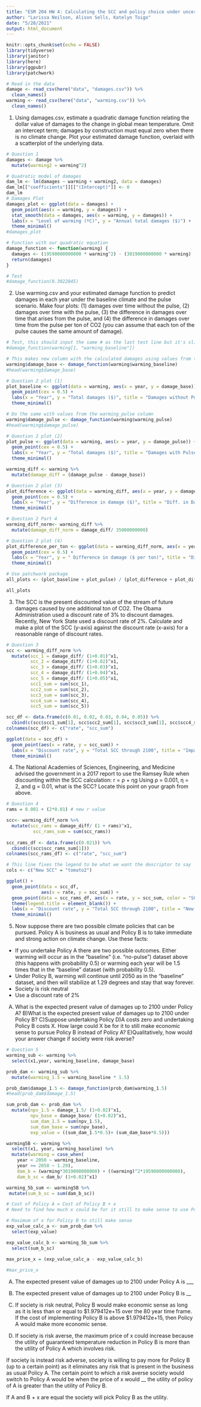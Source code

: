 ```yaml
---
title: "ESM 204 HW 4: Calculating the SCC and policy choice under uncertainty"
author: "Larissa Neilson, Alison Sells, Katelyn Toigo"
date: "5/28/2021"
output: html_document
---
```


```r
knitr::opts_chunk$set(echo = FALSE)
library(tidyverse)
library(janitor)
library(here)
library(ggpubr)
library(patchwork)
```

```r
# Read in the data
damage <- read_csv(here("data", "damages.csv")) %>% 
  clean_names()
warming <- read_csv(here("data", "warming.csv")) %>% 
  clean_names()
```

1. Using damages.csv, estimate a quadratic damage function relating the dollar value of damages to the change in global mean temperature. Omit an intercept term; damages by construction must equal zero when there is no climate change. Plot your estimated damage function, overlaid with a scatterplot of the underlying data.

```r
# Question 1
damages <- damage %>%
  mutate(warming2 = warming^2)

# Quadratic model of damages
dam_lm <- lm(damages ~ warming + warming2, data = damages)
dam_lm[["coefficients"]][["(Intercept)"]] <- 0
dam_lm
# Damages Plot
damages_plot <- ggplot(data = damages) +
  geom_point(aes(x = warming, y = damages)) +
  stat_smooth(data = damages, aes(x = warming, y = damages)) +
  labs(x = "Level of warming (ºC)", y = "Annual total damages ($)") +
  theme_minimal()
#damages_plot
```

```r
# Function with our quadratic equation
damage_function <- function(warming) {
  damages <- (19590000000000 * warming^2) - (3019000000000 * warming)
  return(damages)
}

# Test
#damage_function(0.3022845)
```

2. Use warming.csv and your estimated damage function to predict damages in each year under the baseline climate and the pulse scenario. Make four plots: (1) damages over time without the pulse, (2) damages over time with the pulse, (3) the difference in damages over time that arises from the pulse, and (4) the difference in damages over time from the pulse per ton of CO2 (you can assume that each ton of the pulse causes the same amount of damage).

```r
# Test, this should input the same # as the last test line but it's slightly off?
#damage_function(warming[1, "warming_baseline"])

# This makes new column with the calculated damages using values from the warming_baseline column
warming$damage_base <- damage_function(warming$warming_baseline)
#head(warming$damage_base)

# Question 2 plot (1)
plot_baseline <- ggplot(data = warming, aes(x = year, y = damage_base)) +
  geom_point(cex = 0.5) +
  labs(x = "Year", y = "Total damages ($)", title = "Damages without Pulse") +
  theme_minimal()

# Do the same with values from the warming_pulse column
warming$damage_pulse <- damage_function(warming$warming_pulse)
#head(warming$damage_pulse)

# Question 2 plot (2)
plot_pulse <- ggplot(data = warming, aes(x = year, y = damage_pulse)) +
  geom_point(cex = 0.5) +
  labs(x = "Year", y = "Total damages ($)", title = "Damages with Pulse") +
  theme_minimal()
```

```r
warming_diff <- warming %>% 
  mutate(damage_diff = (damage_pulse - damage_base))

# Question 2 plot (3)
plot_difference <- ggplot(data = warming_diff, aes(x = year, y = damage_diff)) +
  geom_point(cex = 0.5) +
  labs(x = "Year", y = "Difference in damage ($)", title = "Diff. in Damages with Pulse") +
  theme_minimal()
```

```r
# Question 2 Part 4
warming_diff_norm<- warming_diff %>% 
  mutate(damage_diff_norm = damage_diff/ 35000000000)

# Question 2 plot (4)
plot_difference_per_ton <- ggplot(data = warming_diff_norm, aes(x = year, y = damage_diff_norm)) +
  geom_point(cex = 0.5) +
  labs(x = "Year", y = " Difference in damage ($ per ton)", title = "Diff. in Dmg. with Pulse/ton of CO2") +
  theme_minimal()
```

```r
# Use patchwork package
all_plots <- (plot_baseline + plot_pulse) / (plot_difference + plot_difference_per_ton)

all_plots
```

3. The SCC is the present discounted value of the stream of future damages caused by one additional ton of CO2. The Obama Administration used a discount rate of 3% to discount damages. Recently, New York State used a discount rate of 2%. Calculate and make a plot of the SCC (y-axis) against the discount rate (x-axis) for a reasonable range of discount rates.

```r
# Question 3
scc <- warming_diff_norm %>% 
  mutate(scc_1 = damage_diff/ (1+0.01)^x1,
         scc_2 = damage_diff/ (1+0.02)^x1,
         scc_3 = damage_diff/ (1+0.03)^x1,
         scc_4 = damage_diff/ (1+0.04)^x1,
         scc_5 = damage_diff/ (1+0.05)^x1,
         scc1_sum = sum(scc_1),
         scc2_sum = sum(scc_2),
         scc3_sum = sum(scc_3),
         scc4_sum = sum(scc_4),
         scc5_sum = sum(scc_5)) 

scc_df <- data.frame(c(0.01, 0.02, 0.03, 0.04, 0.05)) %>%
  cbind(c(scc$scc1_sum[1], scc$scc2_sum[1], scc$scc3_sum[1], scc$scc4_sum[1], scc$scc5_sum[1]))
colnames(scc_df) <- c("rate", "scc_sum")
```

```r
ggplot(data = scc_df) +
  geom_point(aes(x = rate, y = scc_sum)) +
  labs(x = "Discount rate", y = "Total SCC through 2100", title = "Impact of discount rates on the SCC") +
  theme_minimal()
```

4. The National Academies of Sciences, Engineering, and Medicine advised the government in a 2017 report to use the Ramsey Rule when discounting within the SCC calculation:
r = ρ + ηg
Using ρ = 0.001, η = 2, and g = 0.01, what is the SCC? Locate this point on your graph from above.

```r
# Question 4
rams = 0.001 + (2*0.01) # new r value

scc<- warming_diff_norm %>% 
  mutate(scc_rams = damage_diff/ (1 + rams)^x1,
          scc_rams_sum = sum(scc_rams))
         
scc_rams_df <- data.frame(c(0.021)) %>%
  cbind(c(scc$scc_rams_sum[1]))
colnames(scc_rams_df) <- c("rate", "scc_sum")
```

```r
# This line fixes the legend to be what we want the descriptor to say
cols <- c("New SCC" = "tomato2")

ggplot() +
  geom_point(data = scc_df,
             aes(x = rate, y = scc_sum)) +
  geom_point(data = scc_rams_df, aes(x = rate, y = scc_sum, color = "SCC Given the Conditions")) +
  theme(legend.title = element_blank()) +
  labs(x = "Discount rate", y = "Total SCC through 2100", title = "New SCC Given the Conditions") +
  theme_minimal()
```

5. Now suppose there are two possible climate policies that can be pursued. Policy A is business as usual and Policy B is to take immediate and strong action on climate change. Use these facts:
- If you undertake Policy A there are two possible outcomes. Either warming will occur as in the “baseline” (i.e. “no-pulse”) dataset above (this happens with probability 0.5) or warming each year will be 1.5 times that in the “baseline” dataset (with probability 0.5).
- Under Policy B, warming will continue until 2050 as in the “baseline” dataset, and then will stabilize at 1.29 degrees and stay that way forever.
- Society is risk neutral
- Use a discount rate of 2%

A) What is the expected present value of damages up to 2100 under Policy A?
B)What is the expected present value of damages up to 2100 under Policy B? 
C)Suppose undertaking Policy
D)A costs zero and undertaking Policy B costs X. How large could X be for it to still make
economic sense to pursue Policy B instead of Policy A? 
E)Qualitatively, how would your answer change if society were risk averse?

```r
# Question 5
warming_sub <- warming %>% 
  select(x1,year, warming_baseline, damage_base) 

prob_dam <- warming_sub %>% 
  mutate(warming_1.5 = warming_baseline * 1.5)

prob_dam$damage_1.5 <- damage_function(prob_dam$warming_1.5)
#head(prob_dam$damage_1.5)

sum_prob_dam <- prob_dam %>% 
  mutate(npv_1.5 = damage_1.5/ (1+0.02)^x1,
         npv_base = damage_base/ (1+0.02)^x1,
         sum_dam_1.5 = sum(npv_1.5), 
         sum_dam_base = sum(npv_base),
         exp_value = ((sum_dam_1.5*0.5)+ (sum_dam_base*0.5)))
```

```r
warming5B <- warming %>% 
  select(x1, year, warming_baseline) %>% 
  mutate(warming = case_when(
    year < 2050 ~ warming_baseline,
    year >= 2050 ~ 1.29),
    dam_b = (warming*3019000000000) + ((warming)^2*19590000000000),
    dam_b_sc = dam_b/ (1+0.02)^x1)

warming_5b_sum <- warming5B %>%  
 mutate(sum_b_sc = sum(dam_b_sc))
```

```r
# Cost of Policy A = Cost of Policy B + x 
# Need to find how much x could be for it still to make sense to use Policy B

# Maximum of x for Policy B to still make sense
exp_value_calc_a <- sum_prob_dam %>% 
  select(exp_value)

exp_value_calc_b <- warming_5b_sum %>% 
  select(sum_b_sc)

max_price_x = (exp_value_calc_a - exp_value_calc_b)
 
#max_price_x
```
A) The expected present value of damages up to 2100 under Policy A is ___

B) The expected present value of damages up to 2100 under Policy B is __ 

C) If society is risk neutral, Policy B would make economic sense as long as it is less than or equal to $1.979412e+15 over the 80 year time frame. If the cost of implementing Policy B is above $1.979412e+15, then Policy A would make more economic sense.

D) If society is risk averse, the maximum price of x could increase because the utility of guaranteed temperature reduction in Policy B is more than the utility of Policy A which involves risk.

If society is instead risk adverse, society is willing to pay more for Policy B (up to a certain point) as it eliminates any risk that is present in the business as usual Policy A. The certain point to which a risk averse society would switch to Policy A would be when the price of x would __ the utility of policy of A is greater than the utility of Policy B.

If A and B + x are equal the society will pick Policy B as the utility.

